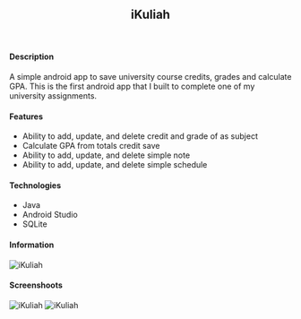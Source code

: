 ## <center> iKuliah </center>
<br/>

#### Description
A simple android app to save university course credits, grades and calculate GPA. This is the first android app that I built to complete one of my university assignments.

#### Features
* Ability to add, update, and delete credit and grade of as subject
* Calculate GPA from totals credit save
* Ability to add, update, and delete simple note
* Ability to add, update, and delete simple schedule

#### Technologies
* Java
* Android Studio
* SQLite

#### Information
![iKuliah](./images/ia.png)

#### Screenshoots
![iKuliah](./images/screen-1.png)
![iKuliah](./images/screen-2.png)
